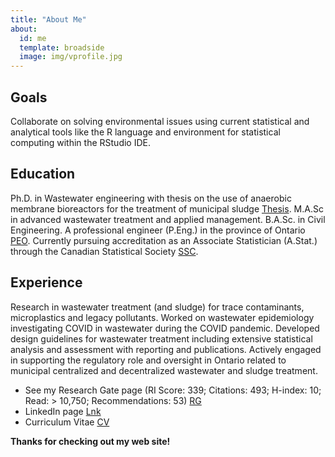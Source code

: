 ```yaml
---
title: "About Me"
about:
  id: me
  template: broadside
  image: img/vprofile.jpg
---
```


:::{#me}

## Goals

Collaborate on solving environmental issues using current statistical and analytical tools like the R language and environment for statistical computing within the RStudio IDE.

## Education

Ph.D. in Wastewater engineering with thesis on the use of anaerobic membrane bioreactors for the treatment of municipal sludge [Thesis](). M.A.Sc in advanced wastewater treatment and applied management. B.A.Sc. in Civil Engineering. A professional engineer (P.Eng.) in the province of Ontario [PEO](https://www.peo.on.ca/). Currently pursuing accreditation as an Associate Statistician (A.Stat.) through the Canadian Statistical Society [SSC](https://ssc.ca/en).

## Experience

Research in wastewater treatment (and sludge) for trace contaminants, microplastics and legacy pollutants. Worked on wastewater epidemiology investigating COVID in wastewater during the COVID pandemic. Developed design guidelines for wastewater treatment including extensive statistical analysis and assessment with reporting and publications. Actively engaged in supporting the regulatory role and oversight in Ontario related to municipal centralized and decentralized wastewater and sludge treatment.

*   See my Research Gate page (RI Score: 339; Citations: 493; H-index: 10; Read: > 10,750; Recommendations: 53) [RG](https://www.researchgate.net/profile/Vince-Pileggi)
*   LinkedIn page [Lnk](https://www.linkedin.com/feed/)
*   Curriculum Vitae [CV]()

:::

**Thanks for checking out my web site!**
